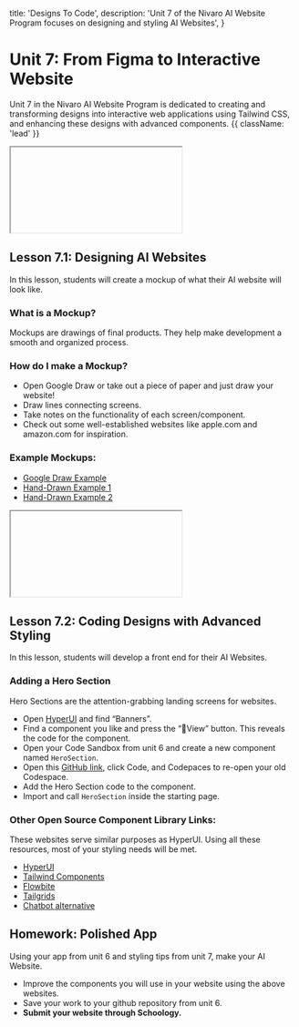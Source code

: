 
  title: 'Designs To Code',
  description:
    'Unit 7 of the Nivaro AI Website Program focuses on designing and styling AI Websites',
}

# Unit 7: From Figma to Interactive Website

Unit 7 in the Nivaro AI Website Program is dedicated to creating and transforming designs into interactive web applications using Tailwind CSS, and enhancing these designs with advanced components. {{ className: 'lead' }}

<iframe
  style={{ width: '100%', height: '500px' }}

src="https://www.youtube.com/embed/YSzI48Z_FHM"
title="YouTube video player"
frameborder="0"
allow="accelerometer; autoplay; clipboard-write; encrypted-media; gyroscope; picture-in-picture; web-share"
allowFullScreen

> </iframe>

## **Lesson 7.1: Designing AI Websites**

In this lesson, students will create a mockup of what their AI website will look like.

### What is a Mockup?

Mockups are drawings of final products. They help make development a smooth and organized process.

### How do I make a Mockup?

- Open Google Draw or take out a piece of paper and just draw your website!
- Draw lines connecting screens.
- Take notes on the functionality of each screen/component.
- Check out some well-established websites like apple.com and amazon.com for inspiration.

### Example Mockups:

- [Google Draw Example](https://docs.google.com/drawings/d/1C9o11ImSda-dNcFT_bFodEjmMyLN_VUa15L4Y06Rs3E/edit?usp=sharing)
- [Hand-Drawn Example 1](https://drive.google.com/file/d/1_WuUI9O-AiGCvV6YOs1-ev2ZAJZmoEel/view?usp=sharing)
- [Hand-Drawn Example 2](https://drive.google.com/file/d/1ithC5AkcHw296GtLJqBgnW1hDGLELvqj/view?usp=sharing)



<iframe
  style={{ width: '100%', height: '500px' }}

src="https://www.youtube.com/embed/QApwkBBzZKc"
title="YouTube video player"
frameborder="0"
allow="accelerometer; autoplay; clipboard-write; encrypted-media; gyroscope; picture-in-picture; web-share"
allowFullScreen

> </iframe>

## **Lesson 7.2: Coding Designs with Advanced Styling**

In this lesson, students will develop a front end for their AI Websites.

### Adding a Hero Section

Hero Sections are the attention-grabbing landing screens for websites.

- Open [HyperUI](https://www.hyperui.dev/) and find “Banners”.
- Find a component you like and press the “👀View” button. This reveals the code for the component.
- Open your Code Sandbox from unit 6 and create a new component named `HeroSection`.
- Open this [GitHub link](https://github.com/ArjunBakhale/nivaroStarterCode), click Code, and Codepaces to re-open your old Codespace.
- Add the Hero Section code to the component.
- Import and call `HeroSection` inside the starting page.

### Other Open Source Component Library Links:

These websites serve similar purposes as HyperUI. Using all these resources, most of your styling needs will be met.

- [HyperUI](https://www.hyperui.dev/)
- [Tailwind Components](https://tailwindcomponents.com/)
- [Flowbite](https://flowbite.com/blocks/)
- [Tailgrids](https://tailgrids.com/components)
- [Chatbot alternative](https://tailwindcomponents.com/component/ai-chatbot)

## Homework: Polished App

Using your app from unit 6 and styling tips from unit 7, make your AI Website. 

- Improve the components you will use in your website using the above websites.
- Save your work to your github repository from unit 6.
- **Submit your website through Schoology.**